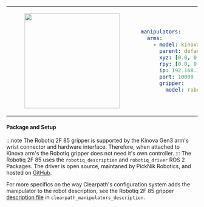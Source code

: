 <table>
<tr>
<td>
<center>
<figure>
    <img src={require("./img/robotiq_2f_85.png").default} width="250" />
</figure>
</center>
</td>
<td>

```yaml
manipulators:
  arms:
    - model: kinova_gen3_6dof
      parent: default_mount
      xyz: [0.0, 0.0, 0.0]
      rpy: [0.0, 0.0, 0.0]
      ip: 192.168.131.40
      port: 10000
      gripper:
        model: robotiq_2f_85
```
</td>
</tr>
</table>

#### Package and Setup
:::note
The Robotiq 2F 85 gripper is supported by the Kinova Gen3 arm's wrist connector and hardware interface. Therefore, when attached to Kinova arm's the Robotiq gripper does not need it's own controller.
:::
The Robotiq 2F 85 uses the `robotiq_description` and `robotiq_driver` ROS 2 Packages. The driver is open source, maintaned by PickNik Robotics, and hosted on [GitHub](https://github.com/PickNikRobotics/ros2_robotiq_gripper).

For more specifics on the way Clearpath's configuration system adds the manipulator to the robot description, see the Robotiq 2F 85 gripper [description file](https://github.com/clearpathrobotics/clearpath_common/blob/humble/clearpath_manipulators_description/urdf/gripper/robotiq_2f_85.urdf.xacro) in `clearpath_manipulators_description`.

